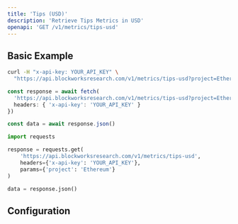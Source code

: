 ```yaml
---
title: 'Tips (USD)'
description: 'Retrieve Tips Metrics in USD'
openapi: 'GET /v1/metrics/tips-usd'
---
```



<Endpoint method="GET" path="/v1/metrics/tips-usd" />

## Basic Example

<CodeGroup>

```bash cURL
curl -H "x-api-key: YOUR_API_KEY" \
  "https://api.blockworksresearch.com/v1/metrics/tips-usd?project=Ethereum"
```

```typescript TypeScript
const response = await fetch(
  'https://api.blockworksresearch.com/v1/metrics/tips-usd?project=Ethereum', {
  headers: { 'x-api-key': 'YOUR_API_KEY' }
})

const data = await response.json()
```

```python Python
import requests

response = requests.get(
    'https://api.blockworksresearch.com/v1/metrics/tips-usd',
    headers={'x-api-key': 'YOUR_API_KEY'},
    params={'project': 'Ethereum'}
)

data = response.json()
```

</CodeGroup>


<GenericResponse />

## Configuration

<QueryParams />